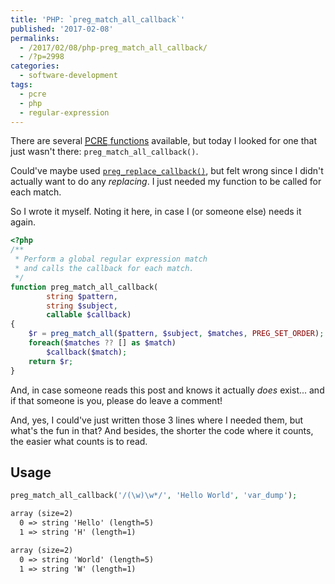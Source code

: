 ---
title: 'PHP: `preg_match_all_callback`'
published: '2017-02-08'
permalinks:
  - /2017/02/08/php-preg_match_all_callback/
  - /?p=2998
categories:
  - software-development
tags:
  - pcre
  - php
  - regular-expression
---

There are several [<abbr title="Perl-Compatible Regular Expressions">PCRE</abbr> functions](http://php.net/manual/ref.pcre.php) available, but today I looked for one that just wasn't there: `preg_match_all_callback()`.

Could've maybe used [`preg_replace_callback()`](http://php.net/manual/function.preg-replace-callback.php), but felt wrong since I didn't actually want to do any _replacing_. I just needed my function to be called for each match.

So I wrote it myself. Noting it here, in case I (or someone else) needs it again.

```php
<?php
/**
 * Perform a global regular expression match
 * and calls the callback for each match.
 */
function preg_match_all_callback(
        string $pattern,
        string $subject,
        callable $callback)
{
    $r = preg_match_all($pattern, $subject, $matches, PREG_SET_ORDER);
    foreach($matches ?? [] as $match)
        $callback($match);
    return $r;
}
```

And, in case someone reads this post and knows it actually _does_ exist... and if that someone is you, please do leave a comment!

And, yes, I could've just written those 3 lines where I needed them, but what's the fun in that? And besides, the shorter the code where it counts, the easier what counts is to read.

## Usage

```php
preg_match_all_callback('/(\w)\w*/', 'Hello World', 'var_dump');
```

```txt
array (size=2)
  0 => string 'Hello' (length=5)
  1 => string 'H' (length=1)

array (size=2)
  0 => string 'World' (length=5)
  1 => string 'W' (length=1)
```
